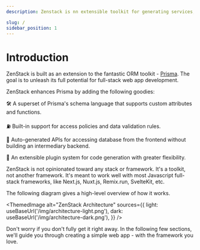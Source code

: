 ```yaml
---
description: Zenstack is nn extensible toolkit for generating services, hooks, and other artifacts from your database schema, with built-in access policy and data validation support. It's built above the awesome Prisma ORM.

slug: /
sidebar_position: 1
---
```


# Introduction

ZenStack is built as an extension to the fantastic ORM toolkit - [Prisma](https://prisma.io). The goal is to unleash its full potential for full-stack web app development.

ZenStack enhances Prisma by adding the following goodies:

🛠️ A superset of Prisma's schema language that supports custom attributes and functions.

⛽️ Built-in support for access policies and data validation rules.

🚀 Auto-generated APIs for accessing database from the frontend without building an intermediary backend.

🧩 An extensible plugin system for code generation with greater flexibility.

ZenStack is not opinionated toward any stack or framework. It's a toolkit, not another framework. It's meant to work well with most Javascript full-stack frameworks, like Next.js, Nuxt.js, Remix.run, SvelteKit, etc.

The following diagram gives a high-level overview of how it works.


<ThemedImage
    alt="ZenStack Architecture"
    sources={{
        light: useBaseUrl('/img/architecture-light.png'),
        dark: useBaseUrl('/img/architecture-dark.png'),
    }}
/>

Don't worry if you don't fully get it right away. In the following few sections, we'll guide you through
creating a simple web app - with the framework you love.
